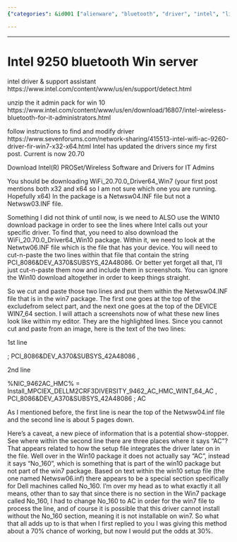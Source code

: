 ```yaml
---
{"categories": &id001 ["alienware", "bluetooth", "driver", "intel", "linux"], "category": "Drivers updates", "date": "2023-12-22 23:52:59", "description": "This article provides instructions on how to update Intel Bluetooth drivers, such as the 9250 and 9462AC HMC drivers, for Windows servers. However, it highlights that modifying the Netwsw04.INF file to update an Intel 9462AC HMC driver may be challenging due to differences between Win7 and Win10 packages in the 'No_160' section.", "tags": *id001, "title": "Intel 9250 bluetooth Win server"}

---
```


------

# Intel 9250 bluetooth Win server

intel driver & support assistant
https://www.intel.com/content/www/us/en/support/detect.html

unzip the it admin pack for win 10
https://www.intel.com/content/www/us/en/download/16807/intel-wireless-bluetooth-for-it-administrators.html

follow instructions to find and modify driver
https://www.sevenforums.com/network-sharing/415513-intel-wifi-ac-9260-driver-fir-win7-x32-x64.html
Intel has updated the drivers since my first post. Current is now 20.70

Download Intel(R) PROSet/Wireless Software and Drivers for IT Admins

You should be downloading WiFi_20.70.0_Driver64_Win7 (your first post mentions both x32 and x64 so I am not sure which one you are running. Hopefully x64) In the package is a Netwsw04.INF file but not a Netwsw03.INF file.

Something I did not think of until now, is we need to ALSO use the WIN10 download package in order to see the lines where Intel calls out your specific driver. To find that, you need to also download the WiFi_20.70.0_Driver64_Win10 package. Within it, we need to look at the Netwtw06.INF file which is the file that has your device. You will need to cut-n-paste the two lines within that file that contain the string PCI\VEN_8086&DEV_A370&SUBSYS_42A48086. Or better yet forget all that, I'll just cut-n-paste them now and include them in screenshots. You can ignore the Win10 download altogether in order to keep things straight.

So we cut and paste those two lines and put them within the Netwsw04.INF file that is in the win7 package. The first one goes at the top of the excludefrom select part, and the next one goes at the top of the DEVICE WIN7_64 section. I will attach a screenshots now of what these new lines look like within my editor. They are the highlighted lines. Since you cannot cut and paste from an image, here is the text of the two lines:

1st line

; PCI\VEN_8086&DEV_A370&SUBSYS_42A48086 , \

2nd line

%NIC_9462AC_HMC% = Install_MPCIEX_DELLM2CRF3DIVERSITY_9462_AC_HMC_WINT_64_AC , PCI\VEN_8086&DEV_A370&SUBSYS_42A48086 ; AC

As I mentioned before, the first line is near the top of the Netwsw04.inf file and the second line is about 5 pages down.

Here's a caveat, a new piece of information that is a potential show-stopper. See where within the second line there are three places where it says "AC"? That appears related to how the setup file integrates the driver later on in the file. Well over in the Win10 package it does not actually say "AC", instead it says "No_160", which is something that is part of the win10 package but not part of the win7 package. Based on text within the win10 setup file (the one named Netwsw06.inf) there appears to be a special section specifically for Dell machines called No_160. I'm over my head as to what exactly it all means, other than to say that since there is no section in the Win7 package called No_160, I had to change No_160 to AC in order for the win7 file to process the line, and of course it is possible that this driver cannot install without the No_160 section, meaning it is not installable on win7. So what that all adds up to is that when I first replied to you I was giving this method about a 70% chance of working, but now I would put the odds at 30%.

